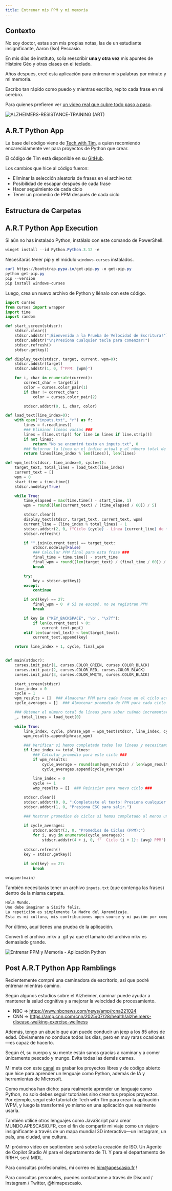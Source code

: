 ```yaml
---
title: Entrenar mis PPM y mi memoria
---
```


## Contexto

No soy doctor, estas son mis propias notas, las de un estudiante insignificante, Aaron (Iso) Pescasio.

En mis días de instituto, solía reescribir **una y otra vez** mis apuntes de Histoire Géo y otras clases en el teclado.

Años después, creé esta aplicación para entrenar mis palabras por minuto y mi memoria.

Escribo tan rápido como puedo y mientras escribo, repito cada frase en mi cerebro.

Para quienes prefieren ver [un video real que cubre todo paso a paso](https://youtube.com/@apescasio).

![ALZHEIMERS-RESISTANCE-TRAINING (ART)](/images/python/art.png)

## A.R.T Python App

La base del código viene de [Tech with Tim](https://www.youtube.com/watch?v=NQ5i1kJAA6Y), a quien recomiendo encarecidamente ver para proyectos de Python que crear.

El código de Tim está disponible en su [GitHub](https://github.com/techwithtim/WPM_Typing_Test).

Los cambios que hice al código fueron:

- Eliminar la selección aleatoria de frases en el archivo txt
- Posibilidad de escapar después de cada frase
- Hacer seguimiento de cada ciclo
- Tener un promedio de PPM después de cada ciclo

## Estructura de Carpetas

<Files>
  <Folder name="C:\Alzheimers-Resistance-Training" defaultOpen>
    <File name="inputs.txt" />
    <File name="train.py" />
  </Folder>
</Files>

## A.R.T Python App Execution

Si aún no has instalado Python, instálalo con este comando de PowerShell.

```ps1 title="install-python"
winget install --id Python.Python.3.12 -e
```

Necesitarás tener pip y el módulo `windows-curses` instalados.

```ps1 title="install-pip"
curl https://bootstrap.pypa.io/get-pip.py -o get-pip.py
python get-pip.py
pip --version
pip install windows-curses
```

Luego, crea un nuevo archivo de Python y llénalo con este código.

```py title="train.py"
import curses
from curses import wrapper
import time
import random

def start_screen(stdscr):
    stdscr.clear()
    stdscr.addstr("¡Bienvenido a la Prueba de Velocidad de Escritura!")
    stdscr.addstr("\n¡Presiona cualquier tecla para comenzar!")
    stdscr.refresh()
    stdscr.getkey()

def display_text(stdscr, target, current, wpm=0):
    stdscr.addstr(target)
    stdscr.addstr(1, 0, f"PPM: {wpm}")

    for i, char in enumerate(current):
        correct_char = target[i]
        color = curses.color_pair(1)
        if char != correct_char:
            color = curses.color_pair(2)

        stdscr.addstr(0, i, char, color)

def load_text(line_index=0):
    with open("inputs.txt", "r") as f:
        lines = f.readlines()
        ### Eliminar líneas vacías ###
        lines = [line.strip() for line in lines if line.strip()]
        if not lines:
            return "No se encontró texto en inputs.txt", 0
        ### Retornar la línea en el índice actual y el número total de líneas ###
        return lines[line_index % len(lines)], len(lines)

def wpm_test(stdscr, line_index=0, cycle=1):
    target_text, total_lines = load_text(line_index)
    current_text = []
    wpm = 0
    start_time = time.time()
    stdscr.nodelay(True)

    while True:
        time_elapsed = max(time.time() - start_time, 1)
        wpm = round((len(current_text) / (time_elapsed / 60)) / 5)

        stdscr.clear()
        display_text(stdscr, target_text, current_text, wpm)
        current_line = (line_index % total_lines) + 1
        stdscr.addstr(2, 0, f"Ciclo {cycle} - Línea {current_line} de {total_lines}")
        stdscr.refresh()

        if "".join(current_text) == target_text:
            stdscr.nodelay(False)
            ### Calcular PPM final para esta frase ###
            final_time = time.time() - start_time
            final_wpm = round((len(target_text) / (final_time / 60)) / 5)
            break

        try:
            key = stdscr.getkey()
        except:
            continue

        if ord(key) == 27:
            final_wpm = 0  # Si se escapó, no se registran PPM
            break

        if key in ("KEY_BACKSPACE", '\b', "\x7f"):
            if len(current_text) > 0:
                current_text.pop()
        elif len(current_text) < len(target_text):
            current_text.append(key)

    return line_index + 1, cycle, final_wpm


def main(stdscr):
    curses.init_pair(1, curses.COLOR_GREEN, curses.COLOR_BLACK)
    curses.init_pair(2, curses.COLOR_RED, curses.COLOR_BLACK)
    curses.init_pair(3, curses.COLOR_WHITE, curses.COLOR_BLACK)

    start_screen(stdscr)
    line_index = 0
    cycle = 1
    wpm_results = []  ### Almacenar PPM para cada frase en el ciclo actual ###
    cycle_averages = []  ### Almacenar promedio de PPM para cada ciclo completado ###

    ### Obtener el número total de líneas para saber cuándo incrementar el ciclo ###
    _, total_lines = load_text(0)
    
    while True:
        line_index, cycle, phrase_wpm = wpm_test(stdscr, line_index, cycle)
        wpm_results.append(phrase_wpm)

        ### Verificar si hemos completado todas las líneas y necesitamos iniciar un nuevo ciclo ###
        if line_index >= total_lines:
            ### Calcular promedio para este ciclo ###
            if wpm_results:
                cycle_average = round(sum(wpm_results) / len(wpm_results))
                cycle_averages.append(cycle_average)
            
            line_index = 0
            cycle += 1
            wmp_results = []  ### Reiniciar para nuevo ciclo ###

        stdscr.clear()
        stdscr.addstr(0, 0, "¡Completaste el texto! Presiona cualquier tecla para continuar...")
        stdscr.addstr(1, 0, "Presiona ESC para salir.")

        ### Mostrar promedios de ciclos si hemos completado al menos un ciclo ###
        
        if cycle_averages:
            stdscr.addstr(3, 0, "Promedios de Ciclos (PPM):")
            for i, avg in enumerate(cycle_averages):
                stdscr.addstr(4 + i, 0, f"  Ciclo {i + 1}: {avg} PPM")
        
        stdscr.refresh()
        key = stdscr.getkey()
        
        if ord(key) == 27:
            break

wrapper(main)

```

También necesitarás tener un archivo `inputs.txt` (que contenga las frases) dentro de la misma carpeta.

```txt title="inputs.txt"
Hola Mundo.
Uno debe imaginar a Sísifo feliz.
La repetición es simplemente la Madre del Aprendizaje.
Esta es mi cultura, mis contribuciones open-source y mi pasión por compartir conocimiento.
```

Por último, aquí tienes una prueba de la aplicación.

Convertí el archivo .mkv a .gif ya que el tamaño del archivo mkv es demasiado grande.

![Entrenar PPM y Memoria - Aplicación Python](/images/python/art_execution.gif)

## Post A.R.T Python App Ramblings

Recientemente compré una caminadora de escritorio, así que podré entrenar mientras camino.  

Según algunos estudios sobre el Alzheimer, caminar puede ayudar a mantener la salud cognitiva y a mejorar la velocidad de procesamiento.  

- NBC => https://www.nbcnews.com/news/amp/rcna221024  
- CNN => https://amp.cnn.com/cnn/2025/07/28/health/alzheimers-disease-walking-exercise-wellness  

Además, tengo un abuelo que aún puede conducir un jeep a los 85 años de edad. Obviamente no conduce todos los días, pero en muy raras ocasiones—es capaz de hacerlo.  

Según él, su cuerpo y su mente están sanos gracias a caminar y a comer únicamente pescado y mungo. Evita todas las demás carnes.  

Mi meta con este [canal](https://youtube.com/@apescasio) es grabar los proyectos libres y de código abierto que hice para aprender un lenguaje como Python, además de IA y herramientas de Microsoft.  

Como muchos han dicho: para realmente aprender un lenguaje como Python, no solo debes seguir tutoriales sino crear tus propios proyectos. Por ejemplo, seguí este tutorial de Tech with Tim para crear la aplicación WPM, y luego la transformé yo mismo en una aplicación que realmente usaría.  

También utilicé otros lenguajes como JavaScript para crear MUNDO.APESCASIO.FR, con el fin de compartir mi viaje como un viajero insignificante a través de un mapa mundial 3D interactivo—un instagram, un país, una ciudad, una cultura.  

Mi próximo video en septiembre será sobre la creación de ISO. Un Agente de Copilot Studio AI para el departamento de TI. Y para el departamento de RRHH, será MIDL.  

Para consultas profesionales, mi correo es him@apescasio.fr !

Para consultas personales, puedes contactarme a través de Discord / Instagram / Twitter, @himapescasio.  
